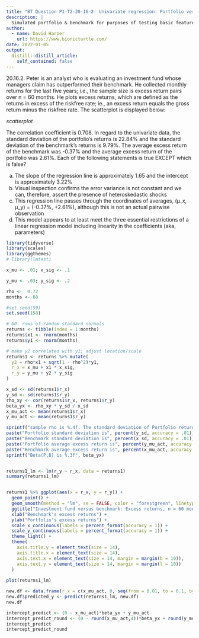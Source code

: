 ```yaml
---
title: "BT Question P1-T2-20-16-2: Univariate regression: Portfolio versus benchmark returns"
description: |
  Simulated portfolio & benchmark for purposes of testing basic features of univariate regression
author:
  - name: David Harper
    url: https://www.bionicturtle.com/
date: 2022-01-05
output:
  distill::distill_article:
    self_contained: false
---
```


20.16.2. Peter is an analyst who is evaluating an investment fund whose managers claim has outperformed their benchmark. He collected monthly returns for the last five years; i.e., the sample size is excess return pairs over n = 60 months. He plots excess returns, which are defined as the returns in excess of the riskfree rate; ie., an excess return equals the gross return minus the riskfree rate. The scatterplot is displayed below:

*scatterplot*

The correlation coefficient is 0.708. In regard to the univariate data, the standard deviation of the portfolio's returns is 22.84% and the standard deviation of the benchmark's returns is 9.79%. The average excess return of the benchmark was -0.37% and the average excess return of the portfolio was 2.61%. Each of the following statements is true EXCEPT which is false?

a. The slope of the regression line is approximately 1.65 and the intercept is approximately 3.22%
b. Visual inspection confirms the error variance is not constant and we can, therefore, assert the presence of heteroskedastic shocks
c. This regression line passes through the coordinates of averages, (μ_x, μ_y) = (-0.37%, +2.61%), although this is not an actual pairwise observation
d. This model appears to at least meet the three essential restrictions of a linear regression model including linearity in the coefficients (aka, parameters)

```r
library(tidyverse)
library(scales)
library(ggthemes)
# library(lmtest)

x_mu <- .01; x_sig <- .1

y_mu <- .03; y_sig <- .2

rho <-  0.72
months <- 60

#set.seed(59)
set.seed(158)

# 60  rows of random standard normals
returns <- tibble(index = 1:months)
returns$x1 <- rnorm(months) 
returns$y1 <- rnorm(months)

# make y2 correlated with y1; adjust location/scale
returns1 <- returns %>% mutate(
  y2 = rho*x1 + sqrt(1 - rho^2)*y1,
  r_x = x_mu + x1 * x_sig,
  r_y = y_mu + y2 * y_sig
)

x_sd <- sd(returns1$r_x)
y_sd <- sd(returns1$r_y)
rho_xy <- cor(returns1$r_x, returns1$r_y)
beta_yx <- rho_xy * y_sd / x_sd
x_mu_act <- mean(returns1$r_x)
y_mu_act <- mean(returns1$r_y)

sprintf("sample rho is %.4f. The standard deviation of Portfolio returns is ", rho_xy)
paste("Portfolio standard deviation is", percent(y_sd, accuracy = .01))
paste("Benchmark standard deviation is", percent(x_sd, accuracy = .01))
paste("Portfolio average excess return is", percent(y_mu_act, accuracy = .01))
paste("Benchmark average excess return is", percent(x_mu_act, accuracy = .01))
sprintf("Beta(P,B) is %.3f", beta_yx) 


returns1_lm <- lm(r_y ~ r_x, data = returns1)
summary(returns1_lm)


returns1 %>% ggplot(aes(x = r_x, y = r_y)) +
  geom_point() +
  geom_smooth(method = "lm", se = FALSE, color = "forestgreen", linetype = "longdash", size = 1.5) +
  ggtitle("Investment fund versus benchmark: Excess returns, n = 60 months") +
  xlab("Benchmark's excess returns") +
  ylab("Portfolio's excess returns") +
  scale_x_continuous(labels = percent_format(accuracy = 1)) +
  scale_y_continuous(labels = percent_format(accuracy = 1)) +
  theme_light() +
  theme(
    axis.title.y = element_text(size = 14),
    axis.title.x = element_text(size = 14),
    axis.text.x = element_text(size = 14, margin = margin(b = 10)),
    axis.text.y = element_text(size = 14, margin = margin(l = 10))
  )
  
plot(returns1_lm)

new.df <- data.frame(r_x = c(x_mu_act, 0, seq(from = 0.01, to = 0.1, by = .01)))
new.df$predicted_y <- predict(returns1_lm, new.df)
new.df

intercept_predict <- (0 - x_mu_act)*beta_yx + y_mu_act
intercept_predict_round <- (0 - round(x_mu_act,4))*beta_yx + round(y_mu_act,4)
intercept_predict
intercept_predict_round

```


